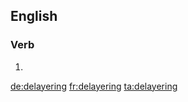 ==English==

===Verb===
{{head|en}}

# {{present participle of|delayer}}

[[de:delayering]]
[[fr:delayering]]
[[ta:delayering]]